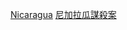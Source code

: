{{Catnav|頁面分類|人物|各國人物|各國謀殺案受害者}}
{{Catnav|頁面分類|人物|逝世|特殊原因逝世者|謀殺受害者|各國謀殺案受害者}}
{{Catnav|頁面分類|社會|社會問題|犯罪|謀殺|謀殺受害者|各國謀殺案受害者}}
{{Catnav|頁面分類|社會|社會問題|犯罪|謀殺|各國謀殺案|尼加拉瓜謀殺案}}
{{Catnav|頁面分類|社會科學|社會學|刑事學|犯罪|謀殺|各國謀殺案|尼加拉瓜謀殺案}}
{{Catnav|頁面分類|社會科學|心理學|行為|犯罪|謀殺|各國謀殺案|尼加拉瓜謀殺案}}

[[Category:各國謀殺案受害者|Nicaragua]]
[[Category:尼加拉瓜謀殺案|]]